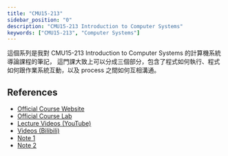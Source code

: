 ```yaml
---
title: "CMU15-213"
sidebar_position: "0"
description: "CMU15-213 Introduction to Computer Systems"
keywords: ["CMU15-213", "Computer Systems"]
---
```


這個系列是我對  CMU15-213 Introduction to Computer Systems 的計算機系統導論課程的筆記，
這門課大致上可以分成三個部分，包含了程式如何執行、程式如何跟作業系統互動，以及 process 之間如何互相溝通。

## References

- [Official Course Website](https://www.cs.cmu.edu/~213/index.html)
- [Official Course Lab](https://csapp.cs.cmu.edu/3e/labs.html)
- [Lecture Videos (YouTube)](https://www.youtube.com/watch?v=ScMxnXq6fbI&list=PLcQU3vbfgCc9sVAiHf5761UUApjZ3ZD3x)
- [Videos (Bilibili)](https://www.bilibili.com/video/BV1cD4y1D7uR/?vd_source=0b8d45cc2260b9a7a9d948d819ac16f3)
- [Note 1](https://hackmd.io/@sysprog/CSAPP/https%3A%2F%2Fhackmd.io%2Fs%2FSJ7V-qikG)
- [Note 2](https://fengmuzi2003.gitbook.io/csapp3e)
